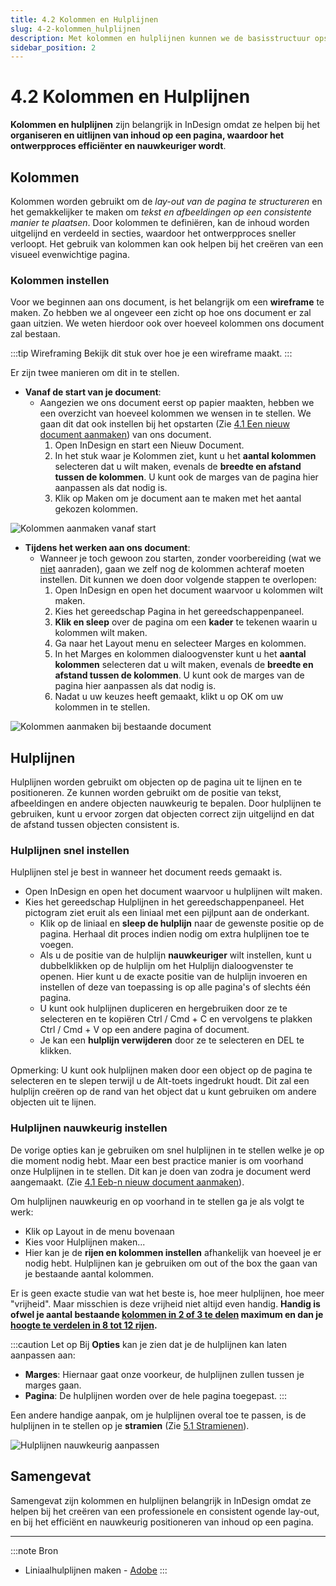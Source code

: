 ```yaml
---
title: 4.2 Kolommen en Hulplijnen
slug: 4-2-kolommen_hulplijnen
description: Met kolommen en hulplijnen kunnen we de basisstructuur opstellen om een overzichtelijk geheel te maken.
sidebar_position: 2
---
```



# 4.2 Kolommen en Hulplijnen

**Kolommen en hulplijnen** zijn belangrijk in InDesign omdat ze helpen bij het **organiseren en uitlijnen van inhoud op een pagina, waardoor het ontwerpproces efficiënter en nauwkeuriger wordt**.

## Kolommen

Kolommen worden gebruikt om de *lay-out van de pagina te structureren* en het gemakkelijker te maken om *tekst en afbeeldingen op een consistente manier te plaatsen*. Door kolommen te definiëren, kan de inhoud worden uitgelijnd en verdeeld in secties, waardoor het ontwerpproces sneller verloopt. Het gebruik van kolommen kan ook helpen bij het creëren van een visueel evenwichtige pagina.

### Kolommen instellen

Voor we beginnen aan ons document, is het belangrijk om een **wireframe** te maken. Zo hebben we al ongeveer een zicht op hoe ons document er zal gaan uitzien. We weten hierdoor ook over hoeveel kolommen ons document zal bestaan.

:::tip Wireframing
Bekijk dit stuk over hoe je een wireframe maakt.
:::

Er zijn twee manieren om dit in te stellen.

- **Vanaf de start van je document**:
  - Aangezien we ons document eerst op papier maakten, hebben we een overzicht van hoeveel kolommen we wensen in te stellen. We gaan dit dat ook instellen bij het opstarten (Zie [4.1 Een nieuw document aanmaken](../indesign_basics/4-1-nieuw_document)) van ons document.
    1. Open InDesign en start een Nieuw Document.
    2. In het stuk waar je <Highlight>Kolommen</Highlight> ziet, kunt u het **aantal kolommen** selecteren dat u wilt maken, evenals de **breedte en afstand tussen de kolommen**. U kunt ook de marges van de pagina hier aanpassen als dat nodig is.
    3. Klik op <Highlight>Maken</Highlight> om je document aan te maken met het aantal gekozen kolommen.

![Kolommen aanmaken vanaf start](img/kolom_1.jpg)

- **Tijdens het werken aan ons document**:
  - Wanneer je toch gewoon zou starten, zonder voorbereiding (wat we <ins>niet</ins> aanraden), gaan we zelf nog de kolommen achteraf moeten instellen. Dit kunnen we doen door volgende stappen te overlopen:
    1. Open InDesign en open het document waarvoor u kolommen wilt maken.
    2. Kies het gereedschap <Highlight>Pagina</Highlight> in het gereedschappenpaneel.
    3. **Klik en sleep** over de pagina om een **kader** te tekenen waarin u kolommen wilt maken.
    4. Ga naar het <Highlight>Layout</Highlight> menu en selecteer <Highlight>Marges en kolommen</Highlight>.
    5. In het <Highlight>Marges en kolommen</Highlight> dialoogvenster kunt u het **aantal kolommen** selecteren dat u wilt maken, evenals de **breedte en afstand tussen de kolommen**. U kunt ook de marges van de pagina hier aanpassen als dat nodig is.
    6. Nadat u uw keuzes heeft gemaakt, klikt u op <Highlight>OK</Highlight> om uw kolommen in te stellen.

![Kolommen aanmaken bij bestaande document](img/kolom_2.jpg)

## Hulplijnen

Hulplijnen worden gebruikt om objecten op de pagina uit te lijnen en te positioneren. Ze kunnen worden gebruikt om de positie van tekst, afbeeldingen en andere objecten nauwkeurig te bepalen. Door hulplijnen te gebruiken, kunt u ervoor zorgen dat objecten correct zijn uitgelijnd en dat de afstand tussen objecten consistent is.

### Hulplijnen snel instellen

Hulplijnen stel je best in wanneer het document reeds gemaakt is.

- Open InDesign en open het document waarvoor u hulplijnen wilt maken.
- Kies het gereedschap <Highlight>Hulplijnen</Highlight> in het gereedschappenpaneel. Het pictogram ziet eruit als een liniaal met een pijlpunt aan de onderkant.
  - Klik op de <Highlight>liniaal</Highlight> en **sleep de hulplijn** naar de gewenste positie op de pagina. Herhaal dit proces indien nodig om extra hulplijnen toe te voegen.
  - Als u de positie van de hulplijn **nauwkeuriger** wilt instellen, kunt u dubbelklikken op de hulplijn om het <Highlight>Hulplijn</Highlight> dialoogvenster te openen. Hier kunt u de exacte positie van de hulplijn invoeren en instellen of deze van toepassing is op alle pagina's of slechts één pagina.
  - U kunt ook hulplijnen dupliceren en hergebruiken door ze te selecteren en te kopiëren <Highlight>Ctrl / Cmd + C</Highlight> en vervolgens te plakken <Highlight>Ctrl / Cmd + V</Highlight> op een andere pagina of document.
  - Je kan een **hulplijn verwijderen** door ze te selecteren en <Highlight>DEL</Highlight> te klikken.

Opmerking: U kunt ook hulplijnen maken door een object op de pagina te selecteren en te slepen terwijl u de Alt-toets ingedrukt houdt. Dit zal een hulplijn creëren op de rand van het object dat u kunt gebruiken om andere objecten uit te lijnen.

### Hulplijnen nauwkeurig instellen

De vorige opties kan je gebruiken om snel hulplijnen in te stellen welke je op die moment nodig hebt. Maar een best practice manier is om voorhand onze Hulplijnen in te stellen. Dit kan je doen van zodra je document werd aangemaakt. (Zie [4.1 Eeb-n nieuw document aanmaken](docs/04-indesign_basics/4-1-nieuw_document.mdx)).

Om hulplijnen nauwkeurig en op voorhand in te stellen ga je als volgt te werk:

- Klik op <Highlight>Layout</Highlight> in de menu bovenaan
- Kies voor <Highlight>Hulplijnen maken...</Highlight>
- Hier kan je de **rijen en kolommen instellen** afhankelijk van hoeveel je er nodig hebt. Hulplijnen kan je gebruiken om out of the box the gaan van je bestaande aantal kolommen.

Er is geen exacte studie van wat het beste is, hoe meer hulplijnen, hoe meer "vrijheid". Maar misschien is deze vrijheid niet altijd even handig. **Handig is ofwel je aantal bestaande <ins>kolommen in 2 of 3 te delen</ins> maximum en dan je <ins>hoogte te verdelen in 8 tot 12 rijen</ins>.**

:::caution Let op
Bij **Opties** kan je zien dat je de hulplijnen kan laten aanpassen aan:
- **Marges**: Hiernaar gaat onze voorkeur, de hulplijnen zullen tussen je marges gaan.
- **Pagina**: De hulplijnen worden over de hele pagina toegepast.
:::

Een andere handige aanpak, om je hulplijnen overal toe te passen, is de hulplijnen in te stellen op je **stramien** (Zie [5.1 Stramienen](docs/05-indesign_intermediate/5-1-stramienen.mdx)).

![Hulplijnen nauwkeurig aanpassen](img/hulplijnen.jpg)

## Samengevat

Samengevat zijn kolommen en hulplijnen belangrijk in InDesign omdat ze helpen bij het creëren van een professionele en consistent ogende lay-out, en bij het efficiënt en nauwkeurig positioneren van inhoud op een pagina.

---

:::note Bron
- Liniaalhulplijnen maken - <a href="https://helpx.adobe.com/be_nl/indesign/using/ruler-guides.html" target="_blank">Adobe</a>
:::